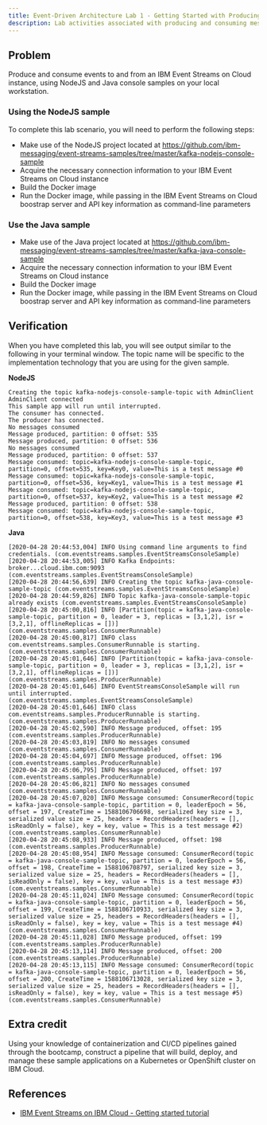 ```yaml
---
title: Event-Driven Architecture Lab 1 - Getting Started with Producing & Consuming
description: Lab activities associated with producing and consuming messages from an IBM Event Streams on Cloud instance, to be used with event-driven architecture enablement.
---
```


## Problem

Produce and consume events to and from an IBM Event Streams on Cloud instance, using NodeJS and Java console samples on your local workstation.

### Using the NodeJS sample

To complete this lab scenario, you will need to perform the following steps:

- Make use of the NodeJS project located at https://github.com/ibm-messaging/event-streams-samples/tree/master/kafka-nodejs-console-sample
- Acquire the necessary connection information to your IBM Event Streams on Cloud instance
- Build the Docker image
- Run the Docker image, while passing in the IBM Event Streams on Cloud boostrap server and API key information as command-line parameters

### Use the Java sample

- Make use of the Java project located at https://github.com/ibm-messaging/event-streams-samples/tree/master/kafka-java-console-sample
- Acquire the necessary connection information to your IBM Event Streams on Cloud instance
- Build the Docker image
- Run the Docker image, while passing in the IBM Event Streams on Cloud boostrap server and API key information as command-line parameters

## Verification

When you have completed this lab, you will see output similar to the following in your terminal window. The topic name will be specific to the implementation technology that you are using for the given sample.

__NodeJS__
```
Creating the topic kafka-nodejs-console-sample-topic with AdminClient
AdminClient connected
This sample app will run until interrupted.
The consumer has connected.
The producer has connected.
No messages consumed
Message produced, partition: 0 offset: 535
Message produced, partition: 0 offset: 536
No messages consumed
Message produced, partition: 0 offset: 537
Message consumed: topic=kafka-nodejs-console-sample-topic, partition=0, offset=535, key=Key0, value=This is a test message #0
Message consumed: topic=kafka-nodejs-console-sample-topic, partition=0, offset=536, key=Key1, value=This is a test message #1
Message consumed: topic=kafka-nodejs-console-sample-topic, partition=0, offset=537, key=Key2, value=This is a test message #2
Message produced, partition: 0 offset: 538
Message consumed: topic=kafka-nodejs-console-sample-topic, partition=0, offset=538, key=Key3, value=This is a test message #3
```

__Java__
```
[2020-04-28 20:44:53,004] INFO Using command line arguments to find credentials. (com.eventstreams.samples.EventStreamsConsoleSample)
[2020-04-28 20:44:53,005] INFO Kafka Endpoints: broker...cloud.ibm.com:9093 (com.eventstreams.samples.EventStreamsConsoleSample)
[2020-04-28 20:44:56,639] INFO Creating the topic kafka-java-console-sample-topic (com.eventstreams.samples.EventStreamsConsoleSample)
[2020-04-28 20:44:59,826] INFO Topic kafka-java-console-sample-topic already exists (com.eventstreams.samples.EventStreamsConsoleSample)
[2020-04-28 20:45:00,816] INFO [Partition(topic = kafka-java-console-sample-topic, partition = 0, leader = 3, replicas = [3,1,2], isr = [3,2,1], offlineReplicas = [])] (com.eventstreams.samples.ConsumerRunnable)
[2020-04-28 20:45:00,817] INFO class com.eventstreams.samples.ConsumerRunnable is starting. (com.eventstreams.samples.ConsumerRunnable)
[2020-04-28 20:45:01,646] INFO [Partition(topic = kafka-java-console-sample-topic, partition = 0, leader = 3, replicas = [3,1,2], isr = [3,2,1], offlineReplicas = [])] (com.eventstreams.samples.ProducerRunnable)
[2020-04-28 20:45:01,646] INFO EventStreamsConsoleSample will run until interrupted. (com.eventstreams.samples.EventStreamsConsoleSample)
[2020-04-28 20:45:01,646] INFO class com.eventstreams.samples.ProducerRunnable is starting. (com.eventstreams.samples.ProducerRunnable)
[2020-04-28 20:45:02,590] INFO Message produced, offset: 195 (com.eventstreams.samples.ProducerRunnable)
[2020-04-28 20:45:03,819] INFO No messages consumed (com.eventstreams.samples.ConsumerRunnable)
[2020-04-28 20:45:04,697] INFO Message produced, offset: 196 (com.eventstreams.samples.ProducerRunnable)
[2020-04-28 20:45:06,795] INFO Message produced, offset: 197 (com.eventstreams.samples.ProducerRunnable)
[2020-04-28 20:45:06,821] INFO No messages consumed (com.eventstreams.samples.ConsumerRunnable)
[2020-04-28 20:45:07,020] INFO Message consumed: ConsumerRecord(topic = kafka-java-console-sample-topic, partition = 0, leaderEpoch = 56, offset = 197, CreateTime = 1588106706698, serialized key size = 3, serialized value size = 25, headers = RecordHeaders(headers = [], isReadOnly = false), key = key, value = This is a test message #2) (com.eventstreams.samples.ConsumerRunnable)
[2020-04-28 20:45:08,933] INFO Message produced, offset: 198 (com.eventstreams.samples.ProducerRunnable)
[2020-04-28 20:45:08,954] INFO Message consumed: ConsumerRecord(topic = kafka-java-console-sample-topic, partition = 0, leaderEpoch = 56, offset = 198, CreateTime = 1588106708797, serialized key size = 3, serialized value size = 25, headers = RecordHeaders(headers = [], isReadOnly = false), key = key, value = This is a test message #3) (com.eventstreams.samples.ConsumerRunnable)
[2020-04-28 20:45:11,024] INFO Message consumed: ConsumerRecord(topic = kafka-java-console-sample-topic, partition = 0, leaderEpoch = 56, offset = 199, CreateTime = 1588106710933, serialized key size = 3, serialized value size = 25, headers = RecordHeaders(headers = [], isReadOnly = false), key = key, value = This is a test message #4) (com.eventstreams.samples.ConsumerRunnable)
[2020-04-28 20:45:11,028] INFO Message produced, offset: 199 (com.eventstreams.samples.ProducerRunnable)
[2020-04-28 20:45:13,114] INFO Message produced, offset: 200 (com.eventstreams.samples.ProducerRunnable)
[2020-04-28 20:45:13,115] INFO Message consumed: ConsumerRecord(topic = kafka-java-console-sample-topic, partition = 0, leaderEpoch = 56, offset = 200, CreateTime = 1588106713028, serialized key size = 3, serialized value size = 25, headers = RecordHeaders(headers = [], isReadOnly = false), key = key, value = This is a test message #5) (com.eventstreams.samples.ConsumerRunnable)
```

## Extra credit

Using your knowledge of containerization and CI/CD pipelines gained through the bootcamp, construct a pipeline that will build, deploy, and manage these sample applications on a Kubernetes or OpenShift cluster on IBM Cloud.

## References

- [IBM Event Streams on IBM Cloud - Getting started tutorial](https://cloud.ibm.com/docs/EventStreams?topic=eventstreams-getting_started)
